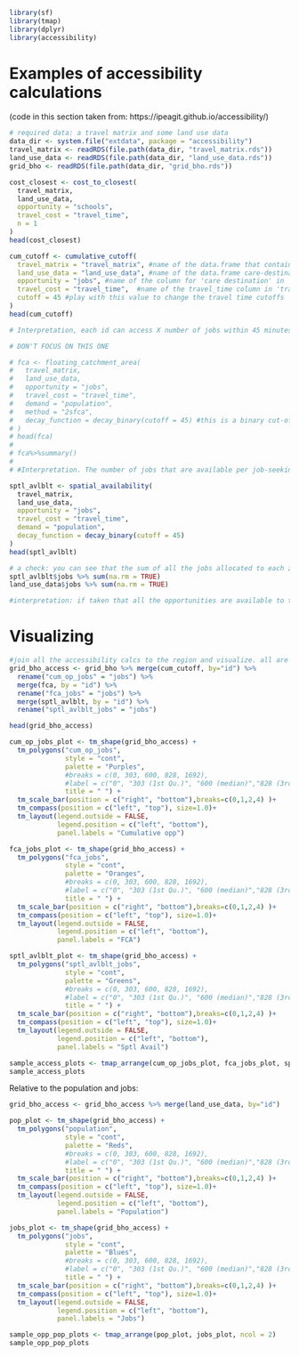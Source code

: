 
```r
library(sf)
library(tmap)
library(dplyr)
library(accessibility)
```

# Examples of accessibility calculations
(code in this section taken from: https://ipeagit.github.io/accessibility/)
```r
# required data: a travel matrix and some land use data
data_dir <- system.file("extdata", package = "accessibility")
travel_matrix <- readRDS(file.path(data_dir, "travel_matrix.rds"))
land_use_data <- readRDS(file.path(data_dir, "land_use_data.rds"))
grid_bho <- readRDS(file.path(data_dir, "grid_bho.rds"))

cost_closest <- cost_to_closest(
  travel_matrix,
  land_use_data,
  opportunity = "schools",
  travel_cost = "travel_time",
  n = 1
)
head(cost_closest)
```


```r
cum_cutoff <- cumulative_cutoff(
  travel_matrix = "travel_matrix", #name of the data.frame that contains the travel times and the from_ids to to_ids
  land_use_data = "land_use_data", #name of the data.frame care-destination counts per DA
  opportunity = "jobs", #name of the column for 'care destination' in 'land_use_data'
  travel_cost = "travel_time",  #name of the travel_time column in 'travel_matrix'
  cutoff = 45 #play with this value to change the travel time cutoffs
)
head(cum_cutoff)

# Interpretation, each id can access X number of jobs within 45 minutes of travel. Population is not an input, so this is not a 'competitive' measure so this score is only based on impedance and nodes not consider the 'mass effect' (i.e., population centers that are larger demand more opportunities).
```

```r
# DON'T FOCUS ON THIS ONE

# fca <- floating_catchment_area(
#   travel_matrix,
#   land_use_data,
#   opportunity = "jobs",
#   travel_cost = "travel_time",
#   demand = "population",
#   method = "2sfca",
#   decay_function = decay_binary(cutoff = 45) #this is a binary cut-off within 45 mins, can be changed to exponetial decay, etc. 
# )
# head(fca)
# 
# fca%>%summary()
# 
# #Interpretation. The number of jobs that are available per job-seeking population is calculated for each id. It is a 'competitive' measure, but 'unconstrained' as the resulting fca values do not sum up to any related total (not opportunities nor population).
```

```r
sptl_avlblt <- spatial_availability(
  travel_matrix,
  land_use_data,
  opportunity = "jobs",
  travel_cost = "travel_time",
  demand = "population",
  decay_function = decay_binary(cutoff = 45)
)
head(sptl_avlblt)

# a check: you can see that the sum of all the jobs allocated to each zone as 'spatial availability' is the same as the total number of jobs present at zone initially. This means that the total jobs proportionally allocated is _equal_. 
sptl_avlblt$jobs %>% sum(na.rm = TRUE)
land_use_data$jobs %>% sum(na.rm = TRUE)

#interpretation: if taken that all the opportunities are available to the population in the region, the opportunities are proportionally allocated to each id based on 1) travel impedance (in this case, if within 45 mins or not), and 2) based on how demanding (i.e., large) the population center is. The allocation is proportional (i.e., relative) and totals are preserved such that the spatial availability values per id can be interpreted simply as 'the number of jobs available to that id'. This is a 'competitive' (as it considers population 'demand' recognizing that there's a finite amount of opportunities in the region and that the interpretation of accessibility is spatially relative) but also constrained (the opportunities are preserved).
```

# Visualizing
```r
#join all the accessibility calcs to the region and visualize. all are 45 min cut offs
grid_bho_access <- grid_bho %>% merge(cum_cutoff, by="id") %>%
  rename("cum_op_jobs" = "jobs") %>%
  merge(fca, by = "id") %>% 
  rename("fca_jobs" = "jobs") %>%
  merge(sptl_avlblt, by = "id") %>%
  rename("sptl_avlblt_jobs" = "jobs")

head(grid_bho_access)
```

```r
cum_op_jobs_plot <- tm_shape(grid_bho_access) +
  tm_polygons("cum_op_jobs",
              style = "cont",
              palette = "Purples",
              #breaks = c(0, 303, 600, 828, 1692),
              #label = c("0", "303 (1st Qu.)", "600 (median)","828 (3rd Qu.)", "1693 (max.)"),
              title = " ") +
  tm_scale_bar(position = c("right", "bottom"),breaks=c(0,1,2,4) )+
  tm_compass(position = c("left", "top"), size=1.0)+
  tm_layout(legend.outside = FALSE,
            legend.position = c("left", "bottom"),
            panel.labels = "Cumulative opp")

fca_jobs_plot <- tm_shape(grid_bho_access) +
  tm_polygons("fca_jobs",
              style = "cont",
              palette = "Oranges",
              #breaks = c(0, 303, 600, 828, 1692),
              #label = c("0", "303 (1st Qu.)", "600 (median)","828 (3rd Qu.)", "1693 (max.)"),
              title = " ") +
  tm_scale_bar(position = c("right", "bottom"),breaks=c(0,1,2,4) )+
  tm_compass(position = c("left", "top"), size=1.0)+
  tm_layout(legend.outside = FALSE,
            legend.position = c("left", "bottom"),
            panel.labels = "FCA")

sptl_avlblt_plot <- tm_shape(grid_bho_access) +
  tm_polygons("sptl_avlblt_jobs",
              style = "cont",
              palette = "Greens",
              #breaks = c(0, 303, 600, 828, 1692),
              #label = c("0", "303 (1st Qu.)", "600 (median)","828 (3rd Qu.)", "1693 (max.)"),
              title = " ") +
  tm_scale_bar(position = c("right", "bottom"),breaks=c(0,1,2,4) )+
  tm_compass(position = c("left", "top"), size=1.0)+
  tm_layout(legend.outside = FALSE,
            legend.position = c("left", "bottom"),
            panel.labels = "Sptl Avail")

sample_access_plots <- tmap_arrange(cum_op_jobs_plot, fca_jobs_plot, sptl_avlblt_plot, ncol = 3)
sample_access_plots
```

Relative to the population and jobs:
```r
grid_bho_access <- grid_bho_access %>% merge(land_use_data, by="id") 

pop_plot <- tm_shape(grid_bho_access) +
  tm_polygons("population",
              style = "cont",
              palette = "Reds",
              #breaks = c(0, 303, 600, 828, 1692),
              #label = c("0", "303 (1st Qu.)", "600 (median)","828 (3rd Qu.)", "1693 (max.)"),
              title = " ") +
  tm_scale_bar(position = c("right", "bottom"),breaks=c(0,1,2,4) )+
  tm_compass(position = c("left", "top"), size=1.0)+
  tm_layout(legend.outside = FALSE,
            legend.position = c("left", "bottom"),
            panel.labels = "Population")

jobs_plot <- tm_shape(grid_bho_access) +
  tm_polygons("jobs",
              style = "cont",
              palette = "Blues",
              #breaks = c(0, 303, 600, 828, 1692),
              #label = c("0", "303 (1st Qu.)", "600 (median)","828 (3rd Qu.)", "1693 (max.)"),
              title = " ") +
  tm_scale_bar(position = c("right", "bottom"),breaks=c(0,1,2,4) )+
  tm_compass(position = c("left", "top"), size=1.0)+
  tm_layout(legend.outside = FALSE,
            legend.position = c("left", "bottom"),
            panel.labels = "Jobs")

sample_opp_pop_plots <- tmap_arrange(pop_plot, jobs_plot, ncol = 2)
sample_opp_pop_plots
```

